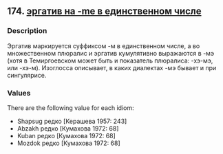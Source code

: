 ## 174. <a href =  'https://agricolamz.github.io/The_Circassian_Isoglosses_Database/174.html'>эргатив на -me в единственном числе</a>
### Description

Эргатив маркируется суффиксом -м в единственном числе, а во множественном плюралис и эргатив кумулятивно выражаются в -мэ (хотя в Темиргоевском может быть и показатель плюралиса: -хэ-мэ, или -хэ-м). Изоглосса описывает, в каких диалектах -мэ бывает и при сингулярисе.

### Values
There are the following value for each idiom:

* Shapsug  редко [Керашева 1957: 243] 
* Abzakh  редко [Кумахова 1972: 68] 
* Kuban  редко [Кумахова 1972: 68] 
* Mozdok  редко [Кумахова 1972: 68] 

